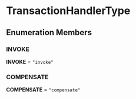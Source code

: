 
# TransactionHandlerType

## Enumeration Members

### INVOKE

 **INVOKE** = `"invoke"`

### COMPENSATE

 **COMPENSATE** = `"compensate"`
